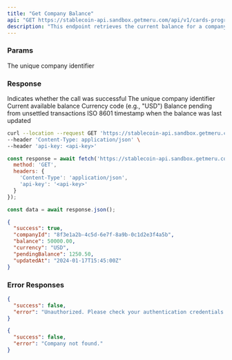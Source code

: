 ```yaml
---
title: "Get Company Balance"
api: "GET https://stablecoin-api.sandbox.getmeru.com/api/v1/cards-program/companies/:companyId/balance"
description: "This endpoint retrieves the current balance for a company's account"
---
```


### Params

<ParamField path="companyId" type="string" required>
  The unique company identifier
</ParamField>

### Response

<ResponseField name="success" type="boolean">
  Indicates whether the call was successful
</ResponseField>

<ResponseField name="companyId" type="string">
  The unique company identifier
</ResponseField>

<ResponseField name="balance" type="number">
  Current available balance
</ResponseField>

<ResponseField name="currency" type="string">
  Currency code (e.g., "USD")
</ResponseField>

<ResponseField name="pendingBalance" type="number">
  Balance pending from unsettled transactions
</ResponseField>

<ResponseField name="updatedAt" type="string">
  ISO 8601 timestamp when the balance was last updated
</ResponseField>

<RequestExample>

```bash cURL
curl --location --request GET 'https://stablecoin-api.sandbox.getmeru.com/api/v1/cards-program/companies/8f3e1a2b-4c5d-6e7f-8a9b-0c1d2e3f4a5b/balance' \
--header 'Content-Type: application/json' \
--header 'api-key: <api-key>'
```

```js Javascript
const response = await fetch('https://stablecoin-api.sandbox.getmeru.com/api/v1/cards-program/companies/8f3e1a2b-4c5d-6e7f-8a9b-0c1d2e3f4a5b/balance', {
  method: 'GET',
  headers: {
    'Content-Type': 'application/json',
    'api-key': '<api-key>'
  }
});

const data = await response.json();
```

</RequestExample>

<ResponseExample>

```json 200
{
  "success": true,
  "companyId": "8f3e1a2b-4c5d-6e7f-8a9b-0c1d2e3f4a5b",
  "balance": 50000.00,
  "currency": "USD",
  "pendingBalance": 1250.50,
  "updatedAt": "2024-01-17T15:45:00Z"
}
```

</ResponseExample>

### Error Responses

<ResponseExample>

```json 401
{
  "success": false,
  "error": "Unauthorized. Please check your authentication credentials."
}
```

```json 404
{
  "success": false,
  "error": "Company not found."
}
```

</ResponseExample>

